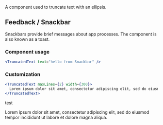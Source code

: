 A component used to truncate text with an ellipsis.


## Feedback / Snackbar

Snackbars provide brief messages about app processes.  The component is also known as a toast.

### Component usage
```jsx
<TruncatedText text="hello from Snackbar" />
```

### Customization

```jsx
<TruncatedText maxLines={2} width={300}>
  Lorem ipsum dolor sit amet, consectetur adipiscing elit, sed do eiusmod tempor incididunt ut labore et dolore magna aliqua.
</TruncatedText>
```
test

<TruncatedText maxLines={2} width={300}>
  Lorem ipsum dolor sit amet, consectetur adipiscing elit, sed do eiusmod tempor incididunt ut labore et dolore magna aliqua.
</TruncatedText>
